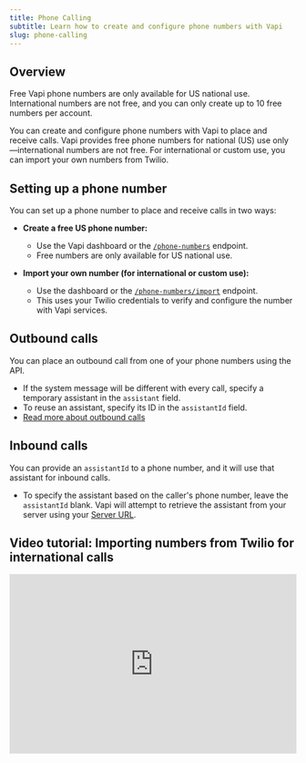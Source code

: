 ```yaml
---
title: Phone Calling
subtitle: Learn how to create and configure phone numbers with Vapi
slug: phone-calling
---
```


## Overview

<Warning>
Free Vapi phone numbers are only available for US national use. International numbers are not free, and you can only create up to 10 free numbers per account.
</Warning>

You can create and configure phone numbers with Vapi to place and receive calls. Vapi provides free phone numbers for national (US) use only—international numbers are not free. For international or custom use, you can import your own numbers from Twilio.

## Setting up a phone number

You can set up a phone number to place and receive calls in two ways:

- **Create a free US phone number:**
  - Use the Vapi dashboard or the [`/phone-numbers`](/api-reference/phone-numbers/create) endpoint.
  - Free numbers are only available for US national use.

- **Import your own number (for international or custom use):**
  - Use the dashboard or the [`/phone-numbers/import`](/api-reference/phone-numbers/import-twilio-number) endpoint.
  - This uses your Twilio credentials to verify and configure the number with Vapi services.

## Outbound calls

You can place an outbound call from one of your phone numbers using the API.
- If the system message will be different with every call, specify a temporary assistant in the `assistant` field.
- To reuse an assistant, specify its ID in the `assistantId` field.
- [Read more about outbound calls](/phone-calling/outbound-calls)

## Inbound calls

You can provide an `assistantId` to a phone number, and it will use that assistant for inbound calls.
- To specify the assistant based on the caller's phone number, leave the `assistantId` blank. Vapi will attempt to retrieve the assistant from your server using your [Server URL](/server-url#retrieving-assistants).

## Video tutorial: Importing numbers from Twilio for international calls

<div>
  <iframe
    width="100%"
    height="315"
    src="https://www.youtube.com/embed/HuF7ELckcyU?si=PPPFZE5aiI-WgP2U"
    title="YouTube video player"
    frameborder="0"
    allow="accelerometer; autoplay; clipboard-write; encrypted-media; gyroscope; picture-in-picture; web-share"
    referrerpolicy="strict-origin-when-cross-origin"
    allowfullscreen
  />
</div>
